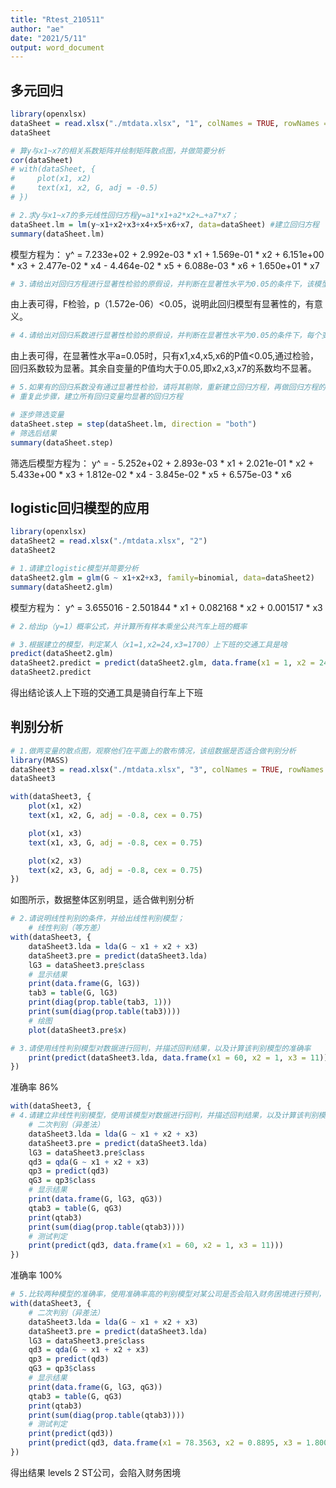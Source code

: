 ```yaml
---
title: "Rtest_210511"
author: "ae"
date: "2021/5/11"
output: word_document
---
```



## 多元回归
```r
library(openxlsx)
dataSheet = read.xlsx("./mtdata.xlsx", "1", colNames = TRUE, rowNames = TRUE)
dataSheet
```

```r
# 算y与x1~x7的相关系数矩阵并绘制矩阵散点图，并做简要分析
cor(dataSheet)
# with(dataSheet, {
#     plot(x1, x2)
#     text(x1, x2, G, adj = -0.5)
# })
```

```r
# 2.求y与x1~x7的多元线性回归方程y=a1*x1+a2*x2+…+a7*x7；
dataSheet.lm = lm(y~x1+x2+x3+x4+x5+x6+x7, data=dataSheet) #建立回归方程
summary(dataSheet.lm)
```
模型方程为：
y^ = 7.233e+02 + 2.992e-03 * x1 + 1.569e-01 * x2 + 6.151e+00 * x3 + 2.477e-02 * x4 - 4.464e-02 * x5 + 6.088e-03 * x6 + 1.650e+01 * x7

```r
# 3.请给出对回归方程进行显著性检验的原假设，并判断在显著性水平为0.05的条件下，该模型是否有意义，且给出判断依据
```
由上表可得，F检验，p（1.572e-06）<0.05，说明此回归模型有显著性的，有意义。

```r
# 4.请给出对回归系数进行显著性检验的原假设，并判断在显著性水平为0.05的条件下，每个变量是否显著
```
由上表可得，在显著性水平a=0.05时，只有x1,x4,x5,x6的P值<0.05,通过检验，回归系数较为显著。其余自变量的P值均大于0.05,即x2,x3,x7的系数均不显著。

```r
# 5.如果有的回归系数没有通过显著性检验，请将其剔除，重新建立回归方程，再做回归方程的显著性检验和回归系数的显著性检验，
# 重复此步骤，建立所有回归变量均显著的回归方程

# 逐步筛选变量
dataSheet.step = step(dataSheet.lm, direction = "both")
# 筛选后结果
summary(dataSheet.step) 
```
筛选后模型方程为：
y^ = - 5.252e+02 + 2.893e-03 * x1 + 2.021e-01 * x2 + 5.433e+00 * x3 + 1.812e-02 * x4 - 3.845e-02 * x5 + 6.575e-03 * x6




## logistic回归模型的应用
```r
library(openxlsx)
dataSheet2 = read.xlsx("./mtdata.xlsx", "2")
dataSheet2
```

```r
# 1.请建立logistic模型并简要分析
dataSheet2.glm = glm(G ~ x1+x2+x3, family=binomial, data=dataSheet2)
summary(dataSheet2.glm)
```
模型方程为：
y^ = 3.655016 - 2.501844 * x1 + 0.082168 * x2 + 0.001517 * x3

```r
# 2.给出p（y=1）概率公式，并计算所有样本乘坐公共汽车上班的概率

```

```r
# 3.根据建立的模型，判定某人（x1=1,x2=24,x3=1700）上下班的交通工具是啥
predict(dataSheet2.glm)
dataSheet2.predict = predict(dataSheet2.glm, data.frame(x1 = 1, x2 = 24, x3 = 1700))
dataSheet2.predict
```
得出结论该人上下班的交通工具是骑自行车上下班




## 判别分析
```r
# 1.做两变量的散点图，观察他们在平面上的散布情况，该组数据是否适合做判别分析
library(MASS)
dataSheet3 = read.xlsx("./mtdata.xlsx", "3", colNames = TRUE, rowNames = TRUE)
dataSheet3

with(dataSheet3, {
    plot(x1, x2)
    text(x1, x2, G, adj = -0.8, cex = 0.75)

    plot(x1, x3)
    text(x1, x3, G, adj = -0.8, cex = 0.75)

    plot(x2, x3)
    text(x2, x3, G, adj = -0.8, cex = 0.75)
})
```
如图所示，数据整体区别明显，适合做判别分析

```r
# 2.请说明线性判别的条件，并给出线性判别模型；
    # 线性判别（等方差）
with(dataSheet3, {
    dataSheet3.lda = lda(G ~ x1 + x2 + x3)
    dataSheet3.pre = predict(dataSheet3.lda)
    lG3 = dataSheet3.pre$class
    # 显示结果
    print(data.frame(G, lG3))
    tab3 = table(G, lG3)
    print(diag(prop.table(tab3, 1)))
    print(sum(diag(prop.table(tab3))))
    # 绘图
    plot(dataSheet3.pre$x)

# 3.请使用线性判别模型对数据进行回判，并描述回判结果，以及计算该判别模型的准确率
    print(predict(dataSheet3.lda, data.frame(x1 = 60, x2 = 1, x3 = 11)))
})
```
准确率 86%

```r
with(dataSheet3, {
# 4.请建立非线性判别模型，使用该模型对数据进行回判，并描述回判结果，以及计算该判别模型的准确率
    # 二次判别（异差法）
    dataSheet3.lda = lda(G ~ x1 + x2 + x3)
    dataSheet3.pre = predict(dataSheet3.lda)
    lG3 = dataSheet3.pre$class
    qd3 = qda(G ~ x1 + x2 + x3)
    qp3 = predict(qd3)
    qG3 = qp3$class
    # 显示结果
    print(data.frame(G, lG3, qG3))
    qtab3 = table(G, qG3)
    print(qtab3)
    print(sum(diag(prop.table(qtab3))))
    # 测试判定
    print(predict(qd3, data.frame(x1 = 60, x2 = 1, x3 = 11)))
})
```
准确率 100%

```r
# 5.比较两种模型的准确率，使用准确率高的判别模型对某公司是否会陷入财务困境进行预判，该公司财务数据为：x1=78.3563，x2=0.8895,x3=1.8001；
with(dataSheet3, {
    # 二次判别（异差法）
    dataSheet3.lda = lda(G ~ x1 + x2 + x3)
    dataSheet3.pre = predict(dataSheet3.lda)
    lG3 = dataSheet3.pre$class
    qd3 = qda(G ~ x1 + x2 + x3)
    qp3 = predict(qd3)
    qG3 = qp3$class
    # 显示结果
    print(data.frame(G, lG3, qG3))
    qtab3 = table(G, qG3)
    print(qtab3)
    print(sum(diag(prop.table(qtab3))))
    # 测试判定
    print(predict(qd3))
    print(predict(qd3, data.frame(x1 = 78.3563, x2 = 0.8895, x3 = 1.8001)))
})
```

得出结果 levels 2 ST公司，会陷入财务困境
